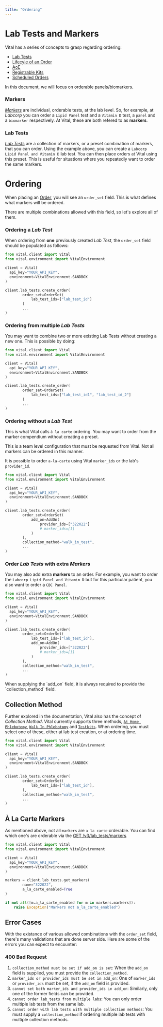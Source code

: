 ```yaml
---
title: "Ordering"
---
```


# Lab Tests and Markers

Vital has a series of concepts to grasp regarding ordering: 

- [Lab Tests](/lab/workflow/create-test)
- [Lifecyle of an Order](/lab/workflow/lab-test-lifecycle)
- [AoE](/lab/workflow/aoe)
- [Registrable Kits](/lab/workflow/order-registrable-testkit)
- [Scheduled Orders](/lab/workflow/scheduled-orders)

In this document, we will focus on orderable panels/biomarkers.

### Markers

[_Markers_](/api-reference/lab-testing/biomarkers) are individual, orderable tests, at the lab level. So, for example, at _Labcorp_ you can order a `Lipid Panel` test and a `Vitamin D` test, a `panel` and a `biomarker` respectively. At Vital, these are both refered to as **markers**.

### Lab Tests

[_Lab Tests_](/api-reference/lab-testing/post-test) are a collection of markers, or a preset combination of markers, that you can order. Using the example above, you can create a `Labcorp Lipid Panel and Vitamin D` lab test. You can then place orders at Vital using this preset. This is useful for situations where you repeatedly want to order the same markers.


# Ordering 

When placing an [Order](/api-reference/lab-testing/create-order), you will see an `order_set` field. This is what defines what markers will be ordered.

There are multiple combinations allowed with this field, so let's explore all of them.

### Ordering a _Lab Test_

When ordering from **one** previously created _Lab Test_, the `order_set` field should be populated as follows:

<SnippetGroup>

```python Python
from vital.client import Vital
from vital.environment import VitalEnvironment

client = Vital(
  api_key="YOUR_API_KEY",
  environment=VitalEnvironment.SANDBOX
)

client.lab_tests.create_order(
        order_set=OrderSet(
            lab_test_ids=["lab_test_id"]
        )
        ...
)
```
</SnippetGroup>

### Ordering from multiple _Lab Tests_

You may want to combine two or more existing Lab Tests without creating a new one. This is possible by doing:

<SnippetGroup>

```python Python
from vital.client import Vital
from vital.environment import VitalEnvironment

client = Vital(
  api_key="YOUR_API_KEY",
  environment=VitalEnvironment.SANDBOX
)

client.lab_tests.create_order(
        order_set=OrderSet(
            lab_test_ids=["lab_test_id1", "lab_test_id_2"]
        )
        ...
)
```
</SnippetGroup>

### Ordering without a _Lab Test_ 

This is what Vital calls `à la carte` ordering. You may want to order from the marker compendium without creating a preset.

<Note>
This is a team level configuration that must be requested from Vital. Not all markers can be ordered in this manner. 
</Note>

It is possible to order `a-la-carte` using Vital `marker_ids` or the lab's `provider_id`.

<SnippetGroup>

```python Python
from vital.client import Vital
from vital.environment import VitalEnvironment

client = Vital(
  api_key="YOUR_API_KEY",
  environment=VitalEnvironment.SANDBOX
)

client.lab_tests.create_order(
        order_set=OrderSet(
            add_on=AddOn(
                provider_ids=["322022"]
                # marker_ids=[1] 
            )
        ),
        collection_method="walk_in_test",
        ...
)
```
</SnippetGroup>

### Order _Lab Tests_ with extra _Markers_

You may also add extra **markers** to an order. For example, you want to order the `Labcorp Lipid Panel and Vitamin D` but for this particular patient, you also want to order a `CBC Panel`.

<SnippetGroup>

```python Python
from vital.client import Vital
from vital.environment import VitalEnvironment

client = Vital(
  api_key="YOUR_API_KEY",
  environment=VitalEnvironment.SANDBOX
)

client.lab_tests.create_order(
        order_set=OrderSet(
            lab_test_ids=["lab_test_id"],
            add_on=AddOn(
                provider_ids=["322022"]
                # marker_ids=[1] 
            )
        ),
        collection_method="walk_in_test",
        ...
)
```
</SnippetGroup>

<Note>
When supplying the `add_on` field, it is always required to provide the `collection_method` field.
</Note>


## Collection Method

Further explored in the documentation, Vital also has the concept of _Collection Method_. Vital currently supports three methods, [`At Home Phlebotomy`](lab/at-home-phlebotomy/overview), [`Walk In Phlebotomy`](lab/walk-in/overview) and [`Testkits`](lab/testkits/overview).
When ordering, you must select one of these, either at lab test creation, or at ordering time.


<SnippetGroup>

```python Python
from vital.client import Vital
from vital.environment import VitalEnvironment

client = Vital(
  api_key="YOUR_API_KEY",
  environment=VitalEnvironment.SANDBOX
)

client.lab_tests.create_order(
        order_set=OrderSet(
            lab_test_ids=["lab_test_id"],
        ),
        collection_method="walk_in_test",
        ...
)
```
</SnippetGroup>

## À La Carte Markers

As mentioned above, not all `markers` are `a la carte` orderable. You can find which one's are orderable via the [GET /v3/lab_tests/markers](/api-reference/lab-testing/biomarkers).

<SnippetGroup>

```python Python
from vital.client import Vital
from vital.environment import VitalEnvironment

client = Vital(
  api_key="YOUR_API_KEY",
  environment=VitalEnvironment.SANDBOX
)

markers = client.lab_tests.get_markers(
        name="322022",
        a_la_carte_enabled=True
)

if not all([m.a_la_carte_enabled for m in markers.markers]):
    raise Exception("Markers not a_la_carte_enabled")
```
</SnippetGroup>



## Error Cases

With the existance of various allowed combinations with the `order_set` field, there's many validations that are done server side. Here are some of the errors you can expect to encounter:

### 400 Bad Request

1. `collection_method must be set if add_on is set`: When the `add_on` field is supplied, you must provide the `collection_method`.
2. `marker_ids or provider_ids must be set in add_on`: One of `marker_ids` or `provider_ids` must be set, if the `add_on` field is provided.
3. `cannot set both marker_ids and provider_ids in add_on`: Similarly, only one of the former fields can be provided.
4. `cannot order lab_tests from multiple labs`: You can only order multiple lab tests from the same lab.
5. `cannot order with lab tests with multiple collection methods`: You must supply a `collection_method` if ordering multiple lab tests with multiple collection methods.